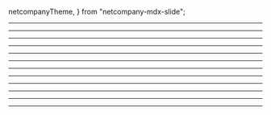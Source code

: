   netcompanyTheme,
} from "netcompany-mdx-slide";




<ImportSlides src={headSlides}/>

---

<ImportSlides src={introductionSlides}/>

---

<ImportSlides src={programmingParadigmsSlides}/>

---

<ImportSlides src={oop_101Slides}/>

---

<ImportSlides src={caseStudyContextSlides}/>

---

<ImportSlides src={caseStudyAbstractionSlides}/>

---

<ImportSlides src={caseStudyEncapsulationSlides}/>

---

<ImportSlides src={caseStudyInheritantSlides}/>

---

<ImportSlides src={caseStudyPolymophismSlides}/>

---

<ImportSlides src={caseStudyConclusionSlides}/>

---

<ImportSlides src={realProjectExamplesSlides}/>

---

<ImportSlides src={summarySlides}/>

---

<ImportSlides src={practicalsSlides}/>
